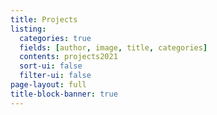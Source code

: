 ```yaml
---
title: Projects
listing:
  categories: true
  fields: [author, image, title, categories]
  contents: projects2021
  sort-ui: false
  filter-ui: false
page-layout: full
title-block-banner: true
---
```


